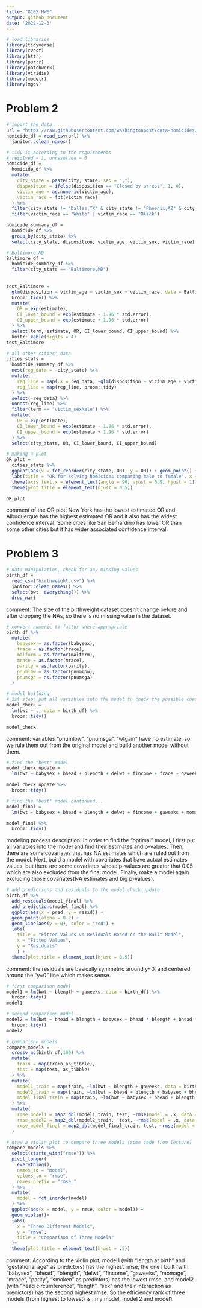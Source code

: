 ```yaml
---
title: "8105 HW6"
output: github_document
date: '2022-12-3'
---
```


```r
# load libraries
library(tidyverse)
library(rvest)
library(httr)
library(purrr)
library(patchwork)
library(viridis)
library(modelr)
library(mgcv)
```

# Problem 2
```r
# import the data 
url = "https://raw.githubusercontent.com/washingtonpost/data-homicides/master/homicide-data.csv"
homicide_df = read_csv(url) %>% 
  janitor::clean_names()
```

```r
# tidy it according to the requirements
# resolved = 1, unresolved = 0
homicide_df = 
  homicide_df %>% 
  mutate(
    city_state = paste(city, state, sep = ","),
    disposition = ifelse(disposition == "Closed by arrest", 1, 0),
    victim_age = as.numeric(victim_age),
    victim_race = fct(victim_race)
  ) %>% 
  filter(city_state != "Dallas,TX" & city_state != "Phoenix,AZ" & city_state != "Kansas City,MO" & city_state != "Tulsa,AL") %>% 
  filter(victim_race == "White" | victim_race == "Black")
```

```r
homicide_summary_df = 
  homicide_df %>% 
  group_by(city_state) %>% 
  select(city_state, disposition, victim_age, victim_sex, victim_race)
```

```r
# Baltimore,MD
Baltimore_df = 
  homicide_summary_df %>% 
  filter(city_state == "Baltimore,MD") 
  
 
test_Baltimore = 
  glm(disposition ~ victim_age + victim_sex + victim_race, data = Baltimore_df, family = binomial()) %>%
  broom::tidy() %>% 
  mutate(
    OR = exp(estimate),
    CI_lower_bound = exp(estimate - 1.96 * std.error),
    CI_upper_bound = exp(estimate + 1.96 * std.error)
  ) %>% 
  select(term, estimate, OR, CI_lower_bound, CI_upper_bound) %>% 
  knitr::kable(digits = 4)
test_Baltimore

```

```r
# all other cities' data
cities_stats = 
  homicide_summary_df %>% 
  nest(reg_data = -city_state) %>% 
  mutate(
    reg_line = map(.x = reg_data, ~glm(disposition ~ victim_age + victim_sex + victim_race, data = .x, family = binomial())),
    reg_line = map(reg_line, broom::tidy)
  ) %>% 
  select(-reg_data) %>% 
  unnest(reg_line) %>% 
  filter(term == "victim_sexMale") %>% 
  mutate(
    OR = exp(estimate),
    CI_lower_bound = exp(estimate - 1.96 * std.error),
    CI_upper_bound = exp(estimate + 1.96 * std.error)
  ) %>% 
  select(city_state, OR, CI_lower_bound, CI_upper_bound)

# making a plot
OR_plot =
  cities_stats %>% 
  ggplot(aes(x = fct_reorder(city_state, OR), y = OR)) + geom_point() + geom_errorbar(aes(ymin = CI_lower_bound, ymax = CI_upper_bound)) +
  labs(title = "OR for solving homicides comparing male to female", x = "City/State", y = "OR") +
  theme(axis.text.x = element_text(angle = 90, vjust = 0.9, hjust = 1)) +
  theme(plot.title = element_text(hjust = 0.5)) 

OR_plot
```
comment of the OR plot:
New York has the lowest estimated OR and Albuquerque has the highest estimated OR and it also has the widest confidence interval. Some cities like San Bemardino has lower OR than some other cities but it has wider associated confidence interval.

# Problem 3
```r
# data manipulation, check for any missing values
birth_df =
  read_csv("birthweight.csv") %>% 
  janitor::clean_names() %>% 
  select(bwt, everything()) %>% 
  drop_na()
```
comment: The size of the birthweight dataset doesn't change before and after dropping the NAs, so there is no missing value in the dataset.

```r
# convert numeric to factor where appropriate
birth_df %>% 
  mutate(
    babysex = as.factor(babysex),
    frace = as.factor(frace),
    malform = as.factor(malform),
    mrace = as.factor(mrace),
    parity = as.factor(parity),
    pnumlbw = as.factor(pnumlbw),
    pnumsga = as.factor(pnumsga)
  )
```

```r
# model building
# 1st step: put all variables into the model to check the possible coefficients
model_check = 
  lm(bwt ~ ., data = birth_df) %>% 
  broom::tidy()

model_check
```
comment: variables "pnumlbw", "pnumsga", "wtgain" have no estimate, so we rule them out from the original model and build another model without them.

```r
# find the "best" model 
model_check_update =
  lm(bwt ~ babysex + bhead + blength + delwt + fincome + frace + gaweeks + malform + menarche + mheight + momage + mrace + parity + ppbmi + ppwt + smoken, data = birth_df)

model_check_update %>% 
  broom::tidy()
```

```r
# find the "best" model continued...
model_final =
  lm(bwt ~ babysex + bhead + blength + delwt + fincome + gaweeks + momage + mrace + parity + smoken, data = birth_df)

model_final %>% 
  broom::tidy()
```
modeling process description: In order to find the "optimal" model, I first put all variables into the model and find their estimates and p-values. Then, there are some covariates that has NA estimates which are ruled out from the model. Next, build a model with covariates that have actual estimates values, but there are some covariates whose p-values are greater that 0.05 which are also excluded from the final model. Finally, make a model again excluding those covariates(NA estimates and big p-values).

```r
# add predictions and residuals to the model_check_update
birth_df %>% 
  add_residuals(model_final) %>% 
  add_predictions(model_final) %>% 
  ggplot(aes(x = pred, y = resid)) + 
  geom_point(alpha = 0.2) +
  geom_line(aes(y = 0), color = "red") +
  labs(
    title = "Fitted Values vs Residuals Based on the Built Model",
    x = "Fitted Values",
    y = "Residuals"
    ) +
  theme(plot.title = element_text(hjust = 0.5))
```
comment: the residuals are basically symmetric around y=0, and centered around the "y=0" line which makes sense.
  
```r
# first comparison model
model1 = lm(bwt ~ blength + gaweeks, data = birth_df) %>% 
  broom::tidy()
model1
```

```r
# second comparison model
model2 = lm(bwt ~ bhead + blength + babysex + bhead * blength + bhead * babysex + blength * babysex + bhead * blength * babysex, data = birth_df) %>% 
  broom::tidy()
model2
```

```r
# comparison models
compare_models = 
  crossv_mc(birth_df,100) %>% 
  mutate(
    train = map(train,as_tibble),
    test = map(test, as_tibble)
  ) %>% 
  mutate(
    model1_train = map(train, ~lm(bwt ~ blength + gaweeks, data = birth_df)),
    model2_train = map(train, ~lm(bwt ~ bhead + blength + babysex + bhead * blength + bhead * babysex + blength * babysex + bhead * blength * babysex, data = birth_df)),
    model_final_train = map(train, ~lm(bwt ~ babysex + bhead + blength + delwt + fincome + gaweeks + momage + mrace + parity + smoken, data = birth_df))
  ) %>% 
  mutate(
    rmse_model1 = map2_dbl(model1_train, test, ~rmse(model = .x, data = .y)),
    rmse_model2 = map2_dbl(model2_train,  test, ~rmse(model = .x, data = .y)),
    rmse_model_final = map2_dbl(model_final_train, test, ~rmse(model = .x, data = .y)),
  )
```

```r
# draw a violin plot to compare three models (some code from lecture)
compare_models %>% 
  select(starts_with("rmse")) %>% 
  pivot_longer(
    everything(),
    names_to = "model",
    values_to = "rmse",
    names_prefix = "rmse_"
  ) %>% 
  mutate(
    model = fct_inorder(model)
  ) %>% 
  ggplot(aes(x = model, y = rmse, color = model)) + 
  geom_violin()+
  labs(
    x = "Three Different Models",
    y = "rmse",
    title = "Comparison of Three Models"
  )+
  theme(plot.title = element_text(hjust = .5))
```
comment: According to the violin plot, model1 (with "length at birth" and "gestational age" as predictors) has the highest rmse, the one I built (with "babysex", "bhead", "blength", "delwt", "fincome", "gaweeks", "momage", "mrace", "parity", "smoken" as predictors) has the lowest rmse, and model2 (with "head circumference", "length", "sex" and their interaction as predictors) has the second highest rmse. So the efficiency rank of three models (from highest to lowest) is : my model, model 2 and model1.









